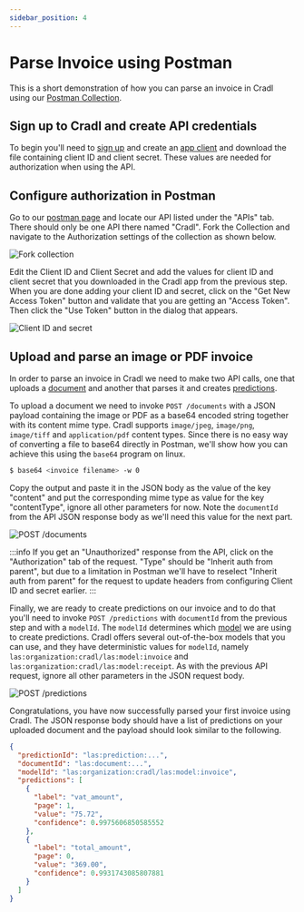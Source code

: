 ```yaml
---
sidebar_position: 4
---
```



# Parse Invoice using Postman

This is a short demonstration of how you can parse an invoice in Cradl using our 
[Postman Collection](https://www.postman.com/cradlai).

## Sign up to Cradl and create API credentials

To begin you'll need to [sign up](https://app.cradl.ai/login?redirect=signup&utm_campaign=docs) and create an 
[app client](https://app.cradl.ai/appclients) and download the file containing client ID and client secret. These
values are needed for authorization when using the API.

## Configure authorization in Postman

Go to our [postman page](https://www.postman.com/cradlai) and locate our API listed under the "APIs" tab. There should 
only be one API there named "Cradl". Fork the Collection and navigate to the Authorization settings of the collection
as shown below.

![Fork collection](/img/postman/postman0.png)

Edit the Client ID and Client Secret and add the values for client ID and client secret that you downloaded in the 
Cradl app from the previous step. When you are done adding your client ID and secret, click on the 
"Get New Access Token" button and validate that you are getting an "Access Token". Then click the "Use Token" button in 
the dialog that appears.

![Client ID and secret](/img/postman/postman2.png)

## Upload and parse an image or PDF invoice

In order to parse an invoice in Cradl we need to make two API calls, one that uploads a 
[document](../concepts/documents) and another that parses it and creates [predictions](../concepts/predictions).

To upload a document we need to invoke `POST /documents` with a JSON payload containing the image or PDF as a base64 
encoded string together with its content mime type. Cradl supports `image/jpeg`, `image/png`, `image/tiff` and
`application/pdf` content types. Since there is no easy way of converting a file to base64 directly in Postman, we'll 
show how you can achieve this using the `base64` program on linux.

```bash
$ base64 <invoice filename> -w 0
```

Copy the output and paste it in the JSON body as the value of the key "content" and put the corresponding mime type as 
value for the key "contentType", ignore all other parameters for now. Note the `documentId` from the API JSON response 
body as we'll need this value for the next part.

![POST /documents](/img/postman/postman3.png)

:::info
If you get an "Unauthorized" response from the API, click on the "Authorization" tab of the request. "Type" should be
"Inherit auth from parent", but due to a limitation in Postman we'll have to reselect "Inherit auth from parent" for 
the request to update headers from configuring Client ID and secret earlier.
:::

Finally, we are ready to create predictions on our invoice and to do that you'll need to invoke `POST /predictions`
with `documentId` from the previous step and with a `modelId`. The `modelId` determines which 
[model](../concepts/models) we are using to create predictions. Cradl offers several out-of-the-box models that you can
use, and they have deterministic values for `modelId`, namely `las:organization:cradl/las:model:invoice` and 
`las:organization:cradl/las:model:receipt`. As with the previous API request, ignore all other parameters in the JSON 
request body.

![POST /predictions](/img/postman/postman4.png)

Congratulations, you have now successfully parsed your first invoice using Cradl. The JSON response body should have a 
list of predictions on your uploaded document and the payload should look similar to the following.

```json
{
  "predictionId": "las:prediction:...",
  "documentId": "las:document:...",
  "modelId": "las:organization:cradl/las:model:invoice",
  "predictions": [
    {
      "label": "vat_amount",
      "page": 1,
      "value": "75.72",
      "confidence": 0.9975606850585552
    },
    {
      "label": "total_amount",
      "page": 0,
      "value": "369.00",
      "confidence": 0.9931743085807881
    }
  ]
}
```

